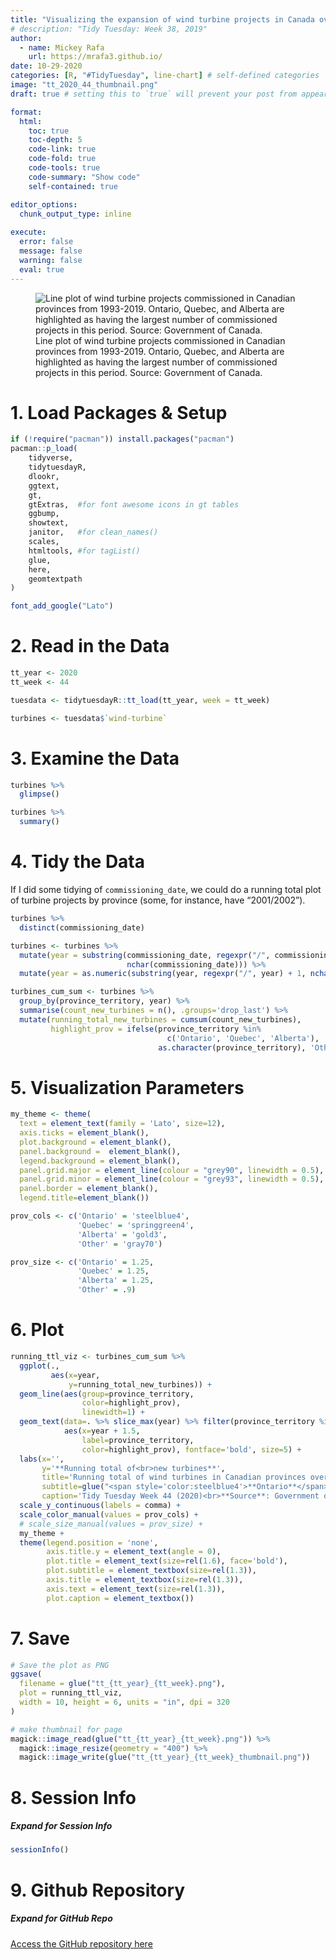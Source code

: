 ```yaml
---
title: "Visualizing the expansion of wind turbine projects in Canada over time"
# description: "Tidy Tuesday: Week 38, 2019"
author:
  - name: Mickey Rafa
    url: https://mrafa3.github.io/
date: 10-29-2020
categories: [R, "#TidyTuesday", line-chart] # self-defined categories
image: "tt_2020_44_thumbnail.png"
draft: true # setting this to `true` will prevent your post from appearing on your listing page until you're ready!

format:
  html:
    toc: true
    toc-depth: 5
    code-link: true
    code-fold: true
    code-tools: true
    code-summary: "Show code"
    self-contained: true

editor_options: 
  chunk_output_type: inline
  
execute: 
  error: false
  message: false
  warning: false
  eval: true
---
```


![Line plot of wind turbine projects commissioned in Canadian provinces from 1993-2019. Ontario, Quebec, and Alberta are highlighted as having the largest number of commissioned projects in this period. Source: Government of Canada.](tt_2020_44.png){#fig-1}

# 1. Load Packages & Setup

```r
if (!require("pacman")) install.packages("pacman")
pacman::p_load(
    tidyverse,
    tidytuesdayR,
    dlookr,
    ggtext,
    gt,
    gtExtras,  #for font awesome icons in gt tables
    ggbump,
    showtext,
    janitor,   #for clean_names()
    scales,
    htmltools, #for tagList()
    glue,
    here,
    geomtextpath
)    

font_add_google("Lato")
```

# 2. Read in the Data

```r
tt_year <- 2020
tt_week <- 44

tuesdata <- tidytuesdayR::tt_load(tt_year, week = tt_week)

turbines <- tuesdata$`wind-turbine`
```

# 3. Examine the Data 

```r
turbines %>% 
  glimpse()

turbines %>% 
  summary()
```

# 4. Tidy the Data 

If I did some tidying of `commissioning_date`, we could do a running total plot of turbine projects by province (some, for instance, have "2001/2002").

```r
turbines %>% 
  distinct(commissioning_date)
```

```r
turbines <- turbines %>% 
  mutate(year = substring(commissioning_date, regexpr("/", commissioning_date) + 1,
                          nchar(commissioning_date))) %>% 
  mutate(year = as.numeric(substring(year, regexpr("/", year) + 1, nchar(year))))

turbines_cum_sum <- turbines %>%  
  group_by(province_territory, year) %>% 
  summarise(count_new_turbines = n(), .groups='drop_last') %>% 
  mutate(running_total_new_turbines = cumsum(count_new_turbines),
         highlight_prov = ifelse(province_territory %in% 
                                   c('Ontario', 'Quebec', 'Alberta'),
                                 as.character(province_territory), 'Other'))
```

# 5. Visualization Parameters 

```r
my_theme <- theme(
  text = element_text(family = 'Lato', size=12), 
  axis.ticks = element_blank(), 
  plot.background = element_blank(),
  panel.background =  element_blank(), 
  legend.background = element_blank(), 
  panel.grid.major = element_line(colour = "grey90", linewidth = 0.5),
  panel.grid.minor = element_line(colour = "grey93", linewidth = 0.5),
  panel.border = element_blank(), 
  legend.title=element_blank())

prov_cols <- c('Ontario' = 'steelblue4',
               'Quebec' = 'springgreen4',
               'Alberta' = 'gold3',
               'Other' = 'gray70')

prov_size <- c('Ontario' = 1.25,
               'Quebec' = 1.25,
               'Alberta' = 1.25,
               'Other' = .9)
```

# 6. Plot 

```r
running_ttl_viz <- turbines_cum_sum %>% 
  ggplot(.,
         aes(x=year,
             y=running_total_new_turbines)) + 
  geom_line(aes(group=province_territory,
                color=highlight_prov),
                linewidth=1) + 
  geom_text(data=. %>% slice_max(year) %>% filter(province_territory %in% c('Ontario', 'Quebec', 'Alberta')),
            aes(x=year + 1.5,
                label=province_territory,
                color=highlight_prov), fontface='bold', size=5) + 
  labs(x='',
       y='**Running total of<br>new turbines**',
       title='Running total of wind turbines in Canadian provinces over time',
       subtitle=glue("<span style='color:steelblue4'>**Ontario**</span>, <span style='color:springgreen4'>**Quebec**</span>, and <span style='color:gold3'>**Alberta**</span>  lead the way for Canadian provinces.<br>This graphic is measuring the count of turbines commissioned by provinces<br>over time and does not consider the generating capacity of each wind turbine<br>or their decay over time. The gray lines represent other Canadian provinces<br>that have far fewer turbines."),
       caption='Tidy Tuesday Week 44 (2020)<br>**Source**: Government of Canada<br>Created by @mickey_rafa') + 
  scale_y_continuous(labels = comma) + 
  scale_color_manual(values = prov_cols) + 
  # scale_size_manual(values = prov_size) + 
  my_theme + 
  theme(legend.position = 'none',
        axis.title.y = element_text(angle = 0),
        plot.title = element_text(size=rel(1.6), face='bold'),
        plot.subtitle = element_textbox(size=rel(1.3)),
        axis.title = element_textbox(size=rel(1.3)),
        axis.text = element_text(size=rel(1.3)),
        plot.caption = element_textbox())
```


# 7. Save 

```r
# Save the plot as PNG
ggsave(
  filename = glue("tt_{tt_year}_{tt_week}.png"),
  plot = running_ttl_viz,
  width = 10, height = 6, units = "in", dpi = 320
)

# make thumbnail for page
magick::image_read(glue("tt_{tt_year}_{tt_week}.png")) %>%
  magick::image_resize(geometry = "400") %>%
  magick::image_write(glue("tt_{tt_year}_{tt_week}_thumbnail.png"))
```

# 8. Session Info

::: {.callout-tip collapse="true"}
##### Expand for Session Info

```r
sessionInfo()
```
:::

# 9. Github Repository 

::: {.callout-tip collapse="true"}

##### Expand for GitHub Repo
 
[Access the GitHub repository here](https://github.com/mrafa3/mrafa3.github.io)
:::